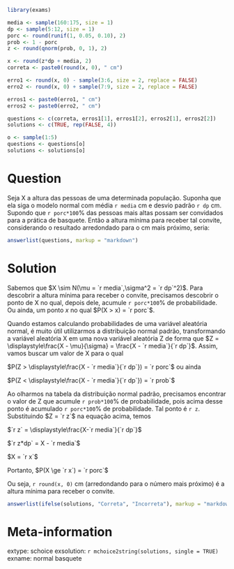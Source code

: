 ```r
library(exams)
```


```r
media <- sample(160:175, size = 1)
dp <- sample(5:12, size = 1)
porc <- round(runif(1, 0.05, 0.10), 2)
prob <- 1 - porc
z <- round(qnorm(prob, 0, 1), 2)

x <- round(z*dp + media, 2)
correta <- paste0(round(x, 0), " cm")

erro1 <- round(x, 0) - sample(3:6, size = 2, replace = FALSE)
erro2 <- round(x, 0) + sample(7:9, size = 2, replace = FALSE)

erros1 <- paste0(erro1, " cm")
erros2 <- paste0(erro2, " cm")

questions <- c(correta, erros1[1], erros1[2], erros2[1], erros2[2])
solutions <- c(TRUE, rep(FALSE, 4))

o <- sample(1:5)
questions <- questions[o]
solutions <- solutions[o]

```

Question
========

Seja X a altura das pessoas de uma determinada população. Suponha que ela siga o modelo normal com média `r media` cm e desvio padrão `r dp` cm. Supondo que `r porc*100`% das pessoas mais altas possam ser convidados para a prática de basquete. Então a altura mínima para receber tal convite, considerando o resultado arredondado para o cm mais próximo, seria:

```r
answerlist(questions, markup = "markdown")
```

Solution
========

Sabemos que $X \sim N(\mu = `r media`,\sigma^2 = `r dp`^2)$. Para descobrir a altura mínima para receber o convite, precisamos descobrir o ponto de X no qual, depois dele, acumule `r porc*100`% de probabilidade. Ou ainda, um ponto $x$ no qual $P(X > x) = `r porc`$.

Quando estamos calculando probabilidades de uma variável aleatória normal, é muito útil utilizarmos a distribuição normal padrão, transformando a variável aleatória X em uma nova variável aleatória Z de forma que $Z = \displaystyle\frac{X - \mu}{\sigma} = \frac{X - `r media`}{`r dp`}$. Assim, vamos buscar um valor de X para o qual

$P(Z > \displaystyle\frac{X - `r media`}{`r dp`}) = `r porc`$ ou ainda

$P(Z < \displaystyle\frac{X - `r media`}{`r dp`}) = `r prob`$

Ao olharmos na tabela da distribuição normal padrão, precisamos encontrar o valor de Z que acumule `r prob*100`% de probabilidade, pois acima desse ponto é acumulado `r porc*100`% de probabilidade. Tal ponto é `r z`. Substituindo $Z = `r z`$ na equação acima, temos

$`r z` = \displaystyle\frac{X-`r media`}{`r dp`}$

$`r z*dp` = X - `r media`$

$X = `r x`$

Portanto, $P(X \ge `r x`) = `r porc`$

Ou seja, `r round(x, 0)` cm (arredondando para o número mais próximo) é a altura mínima para receber o convite.

```r
answerlist(ifelse(solutions, "Correta", "Incorreta"), markup = "markdown")
```

Meta-information
================
extype: schoice
exsolution: `r mchoice2string(solutions, single = TRUE)`
exname: normal basquete